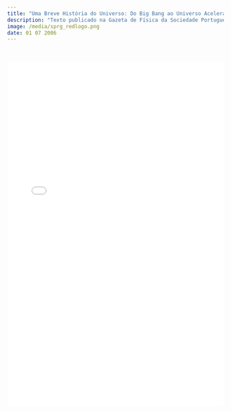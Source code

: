```yaml
---
title: "Uma Breve História do Universo: Do Big Bang ao Universo Acelerado"
description: "Texto publicado na Gazeta de Física da Sociedade Portuguesa de Física em 2006 explicando o modelo cosmológico padrão."
image: /media/sprg_redlogo.png
date: 01 07 2006
---
```


</br>

![](./vol29_3_Art05.pdf){width="100%" height="800px"}
